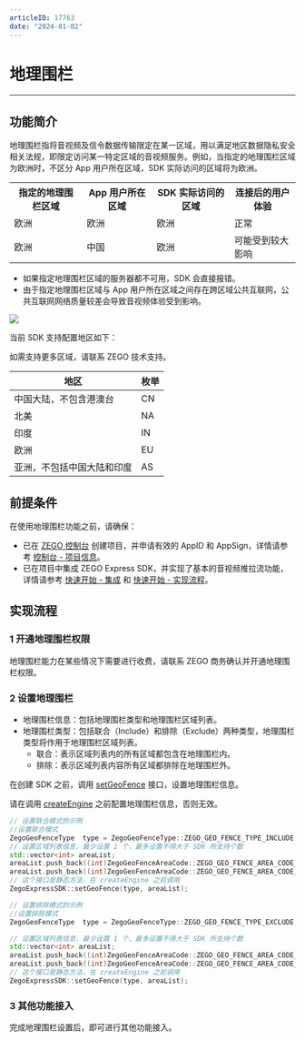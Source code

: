 ```yaml
---
articleID: 17763
date: "2024-01-02"
---
```

# 地理围栏

- - -

## 功能简介

地理围栏指将音视频及信令数据传输限定在某一区域，用以满足地区数据隐私安全相关法规，即限定访问某一特定区域的音视频服务。例如，当指定的地理围栏区域为欧洲时，不区分 App 用户所在区域，SDK 实际访问的区域将为欧洲。


<table>
  <colgroup>
    <col/>
    <col/>
  </colgroup>
<tbody><tr>
<th>指定的地理围栏区域</th>
<th>App 用户所在区域</th>
<th>SDK 实际访问的区域</th>
<th>连接后的用户体验</th>
</tr>
<tr>
<td>欧洲</td>
<td>欧洲</td>
<td>欧洲</td>
<td>正常</td>
</tr>
<tr>
<td>欧洲</td>
<td>中国</td>
<td>欧洲</td>
<td>可能受到较大影响</td>
</tr>
</tbody></table>

<Warning title="注意">

- 如果指定地理围栏区域的服务器都不可用，SDK 会直接报错。
- 由于指定地理围栏区域与 App 用户所在区域之间存在跨区域公共互联网，公共互联网网络质量较差会导致音视频体验受到影响。
</Warning>

<Frame width="auto" height="auto" >
  <img src="http://doc.oa.zego.im/Pics/Express/Geofencing_pic.jpeg" />
</Frame>

当前 SDK 支持配置地区如下：

<Note title="说明">

如需支持更多区域，请联系 ZEGO 技术支持。
</Note>


|地区|枚举|
|-|-|
|中国大陆，不包含港澳台|CN|
|北美|NA|
|印度|IN|
|欧洲|EU|
|亚洲，不包括中国大陆和印度|AS|

## 前提条件

在使用地理围栏功能之前，请确保：
- 已在 [ZEGO 控制台](https://console.zego.im) 创建项目，并申请有效的 AppID 和 AppSign，详情请参考 [控制台 - 项目信息](/console/project-info)。
- 已在项目中集成 ZEGO Express SDK，并实现了基本的音视频推拉流功能，详情请参考 [快速开始 - 集成](!Integration/SDK_Integration) 和 [快速开始 - 实现流程](!Integration/Solution_Implementation)。


## 实现流程

### 1 开通地理围栏权限

地理围栏能力在某些情况下需要进行收费，请联系 ZEGO 商务确认并开通地理围栏权限。


### 2 设置地理围栏

- 地理围栏信息：包括地理围栏类型和地理围栏区域列表。
- 地理围栏类型：包括联合（Include）和排除（Exclude）两种类型，地理围栏类型将作用于地理围栏区域列表。
    - 联合：表示区域列表内的所有区域都包含在地理围栏内。
    - 排除：表示区域列表内容所有区域都排除在地理围栏外。

在创建 SDK 之前，调用 [setGeoFence](@setGeoFence) 接口，设置地理围栏信息。

<Warning title="注意">


请在调用 [createEngine](@createEngine) 之前配置地理围栏信息，否则无效。
</Warning>


```cpp
// 设置联合模式的示例
//设置联合模式
ZegoGeoFenceType  type = ZegoGeoFenceType::ZEGO_GEO_FENCE_TYPE_INCLUDE;
// 设置区域列表信息，最少设置 1 个，最多设置不得大于 SDK 所支持个数
std::vector<int> areaList;
areaList.push_back((int)ZegoGeoFenceAreaCode::ZEGO_GEO_FENCE_AREA_CODE_CN);
areaList.push_back((int)ZegoGeoFenceAreaCode::ZEGO_GEO_FENCE_AREA_CODE_NA);
// 这个接口是静态方法，在 createEngine 之前调用
ZegoExpressSDK::setGeoFence(type, areaList);

// 设置排除模式的示例
//设置排除模式
ZegoGeoFenceType  type = ZegoGeoFenceType::ZEGO_GEO_FENCE_TYPE_EXCLUDE;

// 设置区域列表信息，最少设置 1 个，最多设置不得大于 SDK 所支持个数
std::vector<int> areaList;
areaList.push_back((int)ZegoGeoFenceAreaCode::ZEGO_GEO_FENCE_AREA_CODE_CN);
areaList.push_back((int)ZegoGeoFenceAreaCode::ZEGO_GEO_FENCE_AREA_CODE_NA);
// 这个接口是静态方法，在 createEngine 之前调用
ZegoExpressSDK::setGeoFence(type, areaList);
```

### 3 其他功能接入

完成地理围栏设置后，即可进行其他功能接入。
